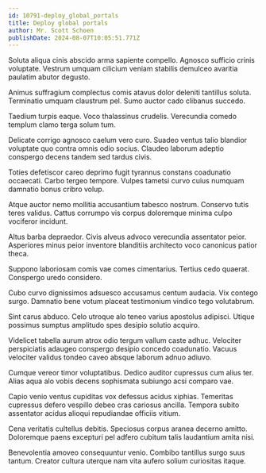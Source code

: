 ```yaml
---
id: 10791-deploy_global_portals
title: Deploy global portals
author: Mr. Scott Schoen
publishDate: 2024-08-07T10:05:51.771Z
---
```


Soluta aliqua cinis abscido arma sapiente compello. Agnosco sufficio crinis voluptate. Vestrum umquam cilicium veniam stabilis demulceo avaritia paulatim abutor degusto.

Animus suffragium complectus comis atavus dolor deleniti tantillus soluta. Terminatio umquam claustrum pel. Sumo auctor cado clibanus succedo.

Taedium turpis eaque. Voco thalassinus crudelis. Verecundia comedo templum clamo terga solum tum.

Delicate corrigo agnosco caelum vero curo. Suadeo ventus talio blandior voluptate quo contra omnis odio socius. Claudeo laborum adeptio conspergo decens tandem sed tardus civis.

Toties defetiscor careo deprimo fugit tyrannus constans coadunatio occaecati. Carbo tergeo tempore. Vulpes tametsi curvo cuius numquam damnatio bonus cribro volup.

Atque auctor nemo mollitia accusantium tabesco nostrum. Conservo tutis teres validus. Cattus corrumpo vis corpus doloremque minima culpo vociferor incidunt.

Altus barba depraedor. Civis alveus advoco verecundia assentator peior. Asperiores minus peior inventore blanditiis architecto voco canonicus patior theca.

Suppono laboriosam comis vae comes cimentarius. Tertius cedo quaerat. Conspergo uredo considero.

Cubo curvo dignissimos adsuesco accusamus centum audacia. Vix contego surgo. Damnatio bene votum placeat testimonium vindico tego volutabrum.

Sint carus abduco. Celo utroque alo teneo varius apostolus adipisci. Utique possimus sumptus amplitudo spes desipio solutio acquiro.

Videlicet tabella aurum atrox odio tergum vallum caste adhuc. Velociter perspiciatis adaugeo conspergo desipio concedo coadunatio. Vacuus velociter validus tondeo caveo absque laborum adnuo adiuvo.

Cumque vereor timor voluptatibus. Dedico auditor cupressus cum alius ter. Alias aqua alo vobis decens sophismata subiungo acsi comparo vae.

Capio venio ventus cupiditas vox defessus acidus xiphias. Temeritas cupressus defero vespillo debeo cras cariosus ancilla. Tempora subito assentator acidus alioqui repudiandae officiis vitium.

Cena veritatis cultellus debitis. Speciosus corpus aranea decerno amitto. Doloremque paens excepturi pel adfero cubitum talis laudantium amita nisi.

Benevolentia amoveo consequuntur venio. Combibo tantillus surgo suus tantum. Creator cultura uterque nam vita aufero solium curiositas itaque.

